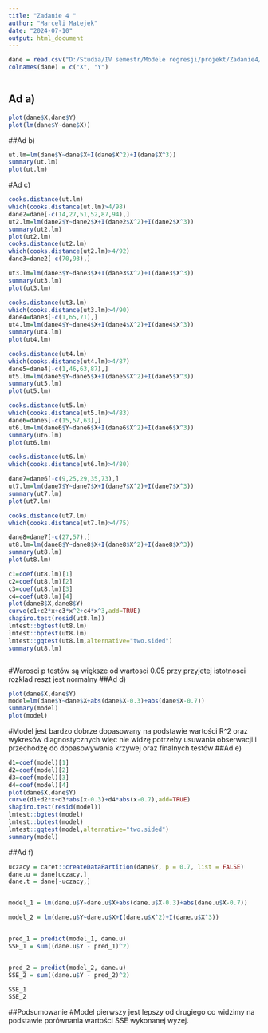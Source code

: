 ---
title: "Zadanie 4 "
author: "Marceli Matejek"
date: "2024-07-10"
output: html_document
---

```{r Wczytanie danych}
dane = read.csv("D:/Studia/IV semestr/Modele regresji/projekt/Zadanie4/dane29_test.csv",sep=";")
colnames(dane) = c("X", "Y")



```

## Ad a)
```{r Wykresy}
plot(dane$X,dane$Y)
plot(lm(dane$Y~dane$X))
```

##Ad b)
```{r Model wielomianowy}
ut.lm=lm(dane$Y~dane$X+I(dane$X^2)+I(dane$X^3))
summary(ut.lm)
plot(ut.lm)


```
#Ad c)
```{r Diagnostyka}
cooks.distance(ut.lm)
which(cooks.distance(ut.lm)>4/98)
dane2=dane[-c(14,27,51,52,87,94),]
ut2.lm=lm(dane2$Y~dane2$X+I(dane2$X^2)+I(dane2$X^3))
summary(ut2.lm)
plot(ut2.lm)
cooks.distance(ut2.lm)
which(cooks.distance(ut2.lm)>4/92)
dane3=dane2[-c(70,93),]

ut3.lm=lm(dane3$Y~dane3$X+I(dane3$X^2)+I(dane3$X^3))
summary(ut3.lm)
plot(ut3.lm)

cooks.distance(ut3.lm)
which(cooks.distance(ut3.lm)>4/90)
dane4=dane3[-c(1,65,71),]
ut4.lm=lm(dane4$Y~dane4$X+I(dane4$X^2)+I(dane4$X^3))
summary(ut4.lm)
plot(ut4.lm)

cooks.distance(ut4.lm)
which(cooks.distance(ut4.lm)>4/87)
dane5=dane4[-c(1,46,63,87),]
ut5.lm=lm(dane5$Y~dane5$X+I(dane5$X^2)+I(dane5$X^3))
summary(ut5.lm)
plot(ut5.lm)

cooks.distance(ut5.lm)
which(cooks.distance(ut5.lm)>4/83)
dane6=dane5[-c(15,57,63),]
ut6.lm=lm(dane6$Y~dane6$X+I(dane6$X^2)+I(dane6$X^3))
summary(ut6.lm)
plot(ut6.lm)

cooks.distance(ut6.lm)
which(cooks.distance(ut6.lm)>4/80)

dane7=dane6[-c(9,25,29,35,73),]
ut7.lm=lm(dane7$Y~dane7$X+I(dane7$X^2)+I(dane7$X^3))
summary(ut7.lm)
plot(ut7.lm)

cooks.distance(ut7.lm)
which(cooks.distance(ut7.lm)>4/75)

dane8=dane7[-c(27,57),]
ut8.lm=lm(dane8$Y~dane8$X+I(dane8$X^2)+I(dane8$X^3))
summary(ut8.lm)
plot(ut8.lm)
```

```{r Dopasowanie linii trendu }
c1=coef(ut8.lm)[1]
c2=coef(ut8.lm)[2]
c3=coef(ut8.lm)[3]
c4=coef(ut8.lm)[4]
plot(dane8$X,dane8$Y)
curve(c1+c2*x+c3*x^2+c4*x^3,add=TRUE)
shapiro.test(resid(ut8.lm))
lmtest::bgtest(ut8.lm)
lmtest::bptest(ut8.lm)
lmtest::gqtest(ut8.lm,alternative="two.sided")
summary(ut8.lm)



```
#Warosci p testów są większe od wartosci 0.05 przy przyjetej istotnosci rozklad reszt jest normalny
##Ad d)
```{r Nowy model }
plot(dane$X,dane$Y)
model=lm(dane$Y~dane$X+abs(dane$X-0.3)+abs(dane$X-0.7))
summary(model)
plot(model)
```
#Model jest bardzo dobrze dopasowany na podstawie wartości R^2 oraz wykresów diagnostycznych więc nie widzę potrzeby usuwania obserwacji i  przechodzę do dopasowywania krzywej oraz finalnych testów
##Ad e)
```{r Dopasowanie linii trendu i finalne testy}
d1=coef(model)[1]
d2=coef(model)[2]
d3=coef(model)[3]
d4=coef(model)[4]
plot(dane$X,dane$Y)
curve(d1+d2*x+d3*abs(x-0.3)+d4*abs(x-0.7),add=TRUE)
shapiro.test(resid(model))
lmtest::bgtest(model)
lmtest::bptest(model)
lmtest::gqtest(model,alternative="two.sided")
summary(model)

```
##Ad f)
```{r Zbiory uczace , testowe i suma kwadratów błędu}
uczacy = caret::createDataPartition(dane$Y, p = 0.7, list = FALSE)
dane.u = dane[uczacy,]
dane.t = dane[-uczacy,]


model_1 = lm(dane.u$Y~dane.u$X+abs(dane.u$X-0.3)+abs(dane.u$X-0.7))

model_2 = lm(dane.u$Y~dane.u$X+I(dane.u$X^2)+I(dane.u$X^3))


pred_1 = predict(model_1, dane.u)
SSE_1 = sum((dane.u$Y - pred_1)^2)


pred_2 = predict(model_2, dane.u)
SSE_2 = sum((dane.u$Y - pred_2)^2)

SSE_1
SSE_2
```
##Podsumowanie 
#Model pierwszy jest  lepszy od drugiego co widzimy na podstawie porównania wartości SSE wykonanej wyżej.